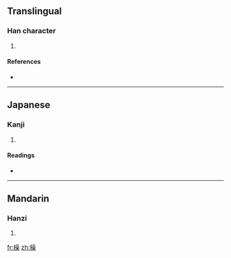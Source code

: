==Translingual==

===Han character===
{{Han char|rn=75|rad=木|as=13|sn=17|four=4699<sub>4</sub>|canj=木口口木 (DRRD)}}

# {{defn|Han|sort=木13}}

====References====
* {{Han ref|kx=0555.350|dkj=15628|dj=0945.200|hdz=21301.140|uh=6A7E|ud=27262|bh=C0CF|bd=49359}}

----

==Japanese==

===Kanji===
{{ja-kanji|grade=|rs=木13}}

# {{defn|Japanese|sort=木13}}

====Readings====
* {{ja-readings|on=[[しゅ]] (shu), [[そう]] (sō), [[す]] (su)|kun=}}

----

==Mandarin==

===Hanzi===
{{cmn-hanzi|pin=[[shū]] ([[shu1]])|wg=shu<sup>1</sup>}}

# {{defn|Mandarin|sort=木13}}

[[fr:橾]]
[[zh:橾]]